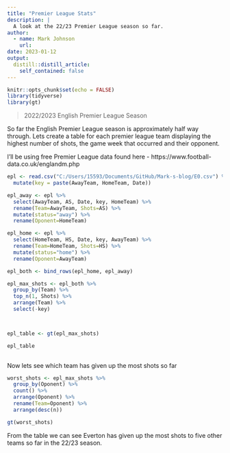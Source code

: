 ```yaml
---
title: "Premier League Stats"
description: |
  A look at the 22/23 Premier League season so far.
author:
  - name: Mark Johnson
    url: 
date: 2023-01-12
output:
  distill::distill_article:
    self_contained: false
---
```



```r
knitr::opts_chunk$set(echo = FALSE)
library(tidyverse)
library(gt)
```


> 2022/2023 English Premier League Season 

So far the English Premier League season is approximately half way through. Lets create a table for each premier league team displaying the highest number of shots, the game week that occurred and their opponent.

I'll be using free Premier League data found here - https://www.football-data.co.uk/englandm.php

```r

epl <- read.csv("C:/Users/15593/Documents/GitHub/Mark-s-blog/E0.csv") %>% 
  mutate(key = paste(AwayTeam, HomeTeam, Date))

epl_away <- epl %>% 
  select(AwayTeam, AS, Date, key, HomeTeam) %>% 
  rename(Team=AwayTeam, Shots=AS) %>% 
  mutate(status="away") %>% 
  rename(Oponent=HomeTeam)

epl_home <- epl %>% 
  select(HomeTeam, HS, Date, key, AwayTeam) %>% 
  rename(Team=HomeTeam, Shots=HS) %>% 
  mutate(status="home") %>% 
  rename(Oponent=AwayTeam)

epl_both <- bind_rows(epl_home, epl_away)

epl_max_shots <- epl_both %>% 
  group_by(Team) %>% 
  top_n(1, Shots) %>% 
  arrange(Team) %>% 
  select(-key)



epl_table <- gt(epl_max_shots)

epl_table
  

```

Now lets see which team has given up the most shots so far

```r

worst_shots <- epl_max_shots %>% 
  group_by(Oponent) %>% 
  count() %>% 
  arrange(Oponent) %>% 
  rename(Team=Oponent) %>% 
  arrange(desc(n))

gt(worst_shots)

```


From the table we can see Everton has given up the most shots to five other teams so far in the 22/23 season. 

